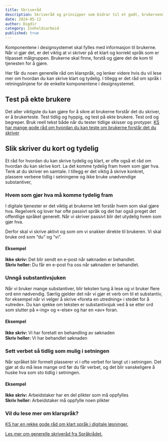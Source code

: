 ```yaml
---
title: Skriveråd
description: Skriveråd og prinsipper som bidrar til et godt, brukervennlig og helhetlig språk.
date: 2024-05-12
author: Digdir
category: Innholdsarbeid
published: true
---
```


Komponentene i designsystemet skal fylles med informasjon til brukerne. Når vi gjør det, er det viktig at vi skriver på et klart og korrekt språk som er tilpasset målgruppen. Brukerne skal finne, forstå og gjøre det de kom til tjenesten for å gjøre.

Her får du noen generelle råd om klarspråk, og lenker videre hvis du vil lese mer om hvordan du kan skrive klart og tydelig. I tillegg er det råd om språk i retningslinjene for de enkelte komponentene i designsystemet.

## Test på ekte brukere

Det aller viktigste du kan gjøre for å sikre at brukerne forstår det du skriver, er å brukerteste. Test tidlig og hyppig, og test på ekte brukere. Test ord og begreper. Bruk reell tekst både når du tester tidlige skisser og protyper. [KS har mange gode råd om hvordan du kan teste om brukerne forstår det du skriver](https://www.ks.no/fagomrader/digitalisering/kompetanse-og-verktoy/klarsprak--involver-brukerne-og-mal-effekten/)

## Slik skriver du kort og tydelig

Et råd for hvordan du kan skrive tydelig og klart, er ofte også et råd om hvordan du kan skrive kort. La det komme tydelig fram hvem som gjør hva. Tenk at du skriver en samtale. I tillegg er det viktig å skrive konkret, plassere verbene tidlig i setningene og ikke bruke unødvendige substantiver,

### Hvem som gjør hva må komme tydelig fram

I digitale tjenester er det viktig at brukerne lett forstår hvem som skal gjøre hva. Regelverk og lover har ofte passivt språk og det har også preget det offentlige språket generelt. Når vi skriver passivt blir det utydelig hvem som gjør hva.

Derfor skal vi skrive aktivt og som om vi snakker direkte til brukeren. Vi skal bruke ord som “du” og “vi”.

#### Eksempel

**Ikke skriv:** Det blir sendt en e-post når søknaden er behandlet. \
**Skriv heller:** Du får en e-post fra oss når søknaden er behandlet.

### Unngå substantivsjuken

Når vi bruker mange substantiver, blir teksten tung å lese og vi bruker flere ord enn nødvendig. Særlig gjelder det når vi gjør et verb om til et substantiv, for eksempel når vi velger å skrive «foreta en utredning» i stedet for å «utrede». Du kan sjekke om teksten er substantivsjuk ved å se etter ord som slutter på «-ing» og «-else» og har en «av» foran.

#### Eksempel

**Ikke skriv:** Vi har foretatt en behandling av søknaden \
**Skriv heller:** Vi har behandlet søknaden

### Sett verbet så tidlig som mulig i setningen

Når språket blir formelt plasserer vi i ofte verbet for langt ut i setningen. Det gjør at du må lese mange ord før du får verbet, og det blir vanskeligere å huske hva som sto tidlig i setningen.

#### Eksempel

**Ikke skriv:** Arbeidstaker har en del plikter som må oppfylles \
**Skriv heller:** Arbeidstaker må oppfylle noen plikter

### Vil du lese mer om klarspråk?

[KS har en rekke gode råd om klart språk i digitale løsninger.](https://www.ks.no/fagomrader/digitalisering/klart-sprak-i-digitale-selvbetjeningslosninger/)

[Les mer om generelle skriveråd fra Språkrådet.](https://www.sprakradet.no/klarsprak/om-skriving/generelle-skriverad-nynorsk/)

